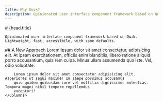 ```yaml
---
title: Why Qwik?
description: Opinionated user interface component framework based on Qwik. Lightweight, fast, accessibile, with sane defaults.
---
```


<Section variant="lead">
	# {head.title}

	Opinionated user interface component framework based on Qwik. Lightweight, fast, accessibile, with sane defaults.
</Section>

<Section>
	## A New Approach
	<Columns>
		Lorem ipsum dolor sit amet consectetur, adipisicing elit. At ipsam exercitationem, officiis enim blanditiis,
		libero ratione aliquid porro accusantium, quia rem culpa. Minus ullam assumenda quo iste. Vel, odio voluptate.

		Lorem ipsum dolor sit amet consectetur adipisicing elit. Asperiores ut sequi maxime! In saepe possimus accusamus
		quis quidem quibusdam iure vel mollitia dignissimos molestias. Tempora magni nihil tempore repellendus
		excepturi!
	</Columns>
</Section>
